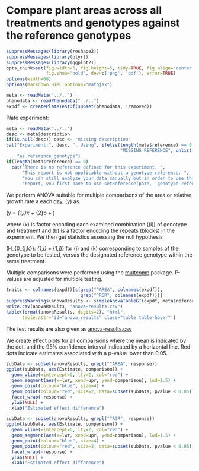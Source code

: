 # Compare plant areas across all treatments and genotypes against the reference genotypes

```r

suppressMessages(library(reshape2))
suppressMessages(library(plyr))
suppressMessages(library(ggplot2))
opts_chunk$set(fig.width=5, fig.height=5, tidy=TRUE, fig.align='center', 
               fig.show='hold', dev=c('png', 'pdf'), error=TRUE)
options(width=68)
options(markdown.HTML.options="mathjax")

meta <- readMeta("../..")
phenodata <- readPhenodata("../..")
expdf <- createPlateTestDf(subset(phenodata, !removed))

```

Plate experiment:

```r
meta <- readMeta("../..")
desc <- meta$description
if(is.null(desc)) desc <- "missing description"
cat("Experiment:", desc, ". Using", ifelse(length(meta$reference) == 0,
                                           "MISSING REFERENCE", unlist(meta$reference)),
    "as reference genotype")
if(length(meta$reference) == 0)
  cat("There is no reference defined for this experiment. ",
      "This report is not applicable without a genotype reference. ",
      "You can still analyze your data manually but in order to use this ",
      "report, you first have to use setReference(path, 'genotype reference of choice')\n")
```


We perform ANOVA suitable for multiple comparisons of the area or relative growth rate a each day, \(y\) as 

\(y = \beta_{1,i}x + \beta_{2}b + \epsilon\)

where \(x\) is factor encoding each examined combination (\(i\)) of genotype and treatment and \(b\) is a factor encoding the repeats (blocks) in the experiment. We then get statistics assessing the null hypothesis

\(H_{0_{j,k}}: \beta_{1,i} = \beta_{1,j}\) for \(j\) and \(k\) corresponding to samples of the genotype to be tested, versus the designated reference genotype within the same treatment.

Multiple comparisons were performed using the [multcomp](https://cran.r-project.org/web/packages/multcomp/index.html) package. P-values are adjusted for multiple testing.

```r

traits <- colnames(expdf)[c(grep("^AREA", colnames(expdf)),
                            grep("^RGR", colnames(expdf)))]
suppressWarnings(anovaResults <- simpleAnovaTableGT(expdf, meta$reference, traits))
write.csv(anovaResults, "anova-results.csv")
kable(format(anovaResults, digits=2), "html",
      table.attr='id="anova_results" class="table table-hover"')
```

The test results are also given as [anova-results.csv](anova-results.csv)

We create effect plots for all comparsions where the mean is indicated by the dot, and the 95% confidence interval indicated by a horizontal line. Red-dots indicate estimates associated with a p-value lower than 0.05.

```r

subData <- subset(anovaResults, grepl("^AREA", response))
ggplot(subData, aes(Estimate, comparison)) +
  geom_vline(xintercept=0, lty=2, col="red") +
  geom_segment(aes(x=lwr, xend=upr, yend=comparison), lwd=1.5) +
  geom_point(colour="blue", size=4) +
  geom_point(colour="red", size=2, data=subset(subData, pvalue < 0.05)) +
  facet_wrap(~response) +
  ylab(NULL) +
  xlab("Estimated effect difference")

```

```r

subData <- subset(anovaResults, grepl("^RGR", response))
ggplot(subData, aes(Estimate, comparison)) +
  geom_vline(xintercept=0, lty=2, col="red") +
  geom_segment(aes(x=lwr, xend=upr, yend=comparison), lwd=1.5) +
  geom_point(colour="blue", size=4) +
  geom_point(colour="red", size=2, data=subset(subData, pvalue < 0.05)) +
  facet_wrap(~response) +
  ylab(NULL) +
  xlab("Estimated effect difference")

```
